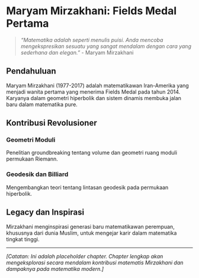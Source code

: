 # Maryam Mirzakhani: Fields Medal Pertama {#sec-maryam-mirzakhani}

> *"Matematika adalah seperti menulis puisi. Anda mencoba mengekspresikan sesuatu yang sangat mendalam dengan cara yang sederhana dan elegan."* - Maryam Mirzakhani

## Pendahuluan

Maryam Mirzakhani (1977-2017) adalah matematikawan Iran-Amerika yang menjadi wanita pertama yang menerima Fields Medal pada tahun 2014. Karyanya dalam geometri hiperbolik dan sistem dinamis membuka jalan baru dalam matematika pure.

## Kontribusi Revolusioner

### Geometri Moduli
Penelitian groundbreaking tentang volume dan geometri ruang moduli permukaan Riemann.

### Geodesik dan Billiard
Mengembangkan teori tentang lintasan geodesik pada permukaan hiperbolik.

## Legacy dan Inspirasi

Mirzakhani menginspirasi generasi baru matematikawan perempuan, khususnya dari dunia Muslim, untuk mengejar karir dalam matematika tingkat tinggi.

---

*[Catatan: Ini adalah placeholder chapter. Chapter lengkap akan mengeksplorasi secara mendalam kontribusi matematis Mirzakhani dan dampaknya pada matematika modern.]*
